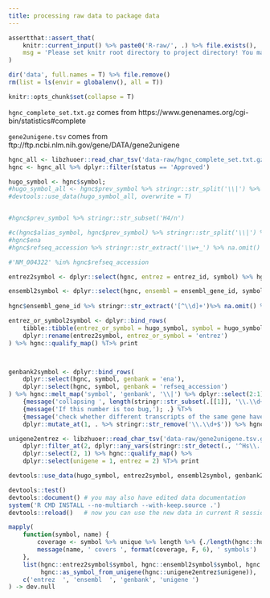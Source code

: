 ```yaml
---
title: processing raw data to package data
---
```


```r
assertthat::assert_that(
    knitr::current_input() %>% paste0('R-raw/', .) %>% file.exists(),
    msg = 'Please set knitr root directory to project directory! You may try running `rmarkdown::render("data-raw/data.Rmd")` at project directory or clicking `Knit` button on the top of this document in RStudio.'
)
```


```r
dir('data', full.names = T) %>% file.remove()
rm(list = ls(envir = globalenv(), all = T))
```

```r
knitr::opts_chunk$set(collapse = T)
```

`hgnc_complete_set.txt.gz` comes from https://www.genenames.org/cgi-bin/statistics#complete

`gene2unigene.tsv` comes from ftp://ftp.ncbi.nlm.nih.gov/gene/DATA/gene2unigene


```r
hgnc_all <- libzhuoer::read_char_tsv('data-raw/hgnc_complete_set.txt.gz') 
hgnc <- hgnc_all %>% dplyr::filter(status == 'Approved')

hugo_symbol <- hgnc$symbol;
#hugo_symbol_all <- hgnc$prev_symbol %>% stringr::str_split('\\|') %>% unlist %>% na.omit %>% as.character %>% #c(hgnc$symbol) %>% unique
#devtools::use_data(hugo_symbol_all, overwrite = T)


#hgnc$prev_symbol %>% stringr::str_subset('H4/n')

#c(hgnc$alias_symbol, hgnc$prev_symbol) %>% stringr::str_split('\\|') %>% unlist %>% na.omit %>% as.character %>% stringr::str_subset('[^-@\\w]+')
#hgnc$ena
#hgnc$refseq_accession %>% stringr::str_extract('\\w+_') %>% na.omit() %>% unique

#'NM_004322' %in% hgnc$refseq_accession

entrez2symbol <- dplyr::select(hgnc, entrez = entrez_id, symbol) %>% hgnc::qualify_map() %T>% print

ensembl2symbol <- dplyr::select(hgnc, ensembl = ensembl_gene_id, symbol) %>% hgnc::qualify_map() %T>% print
 
hgnc$ensembl_gene_id %>% stringr::str_extract('[^\\d]+')%>% na.omit() %>% unique

entrez_or_symbol2symbol <- dplyr::bind_rows(
	tibble::tibble(entrez_or_symbol = hugo_symbol, symbol = hugo_symbol), 
	dplyr::rename(entrez2symbol, entrez_or_symbol = 'entrez')
) %>% hgnc::qualify_map() %T>% print



genbank2symbol <- dplyr::bind_rows(
	dplyr::select(hgnc, symbol, genbank = 'ena'),
	dplyr::select(hgnc, symbol, genbank = 'refseq_accession')
) %>% hgnc::melt_map('symbol', 'genbank', '\\|') %>% dplyr::select(2:1) %T>% 
	{message('collapsing ', length(stringr::str_subset(.[[1]], '\\.\\d+$')), ' transcripts to genes')} %T>% 
	{message('If this number is too bug,'); .} %T>% 
	{message('check whether different transcripts of the same gene have different symbols')} %>%
	dplyr::mutate_at(1, . %>% stringr::str_remove('\\.\\d+$')) %>% hgnc::qualify_map() %T>% print

unigene2entrez <- libzhuoer::read_char_tsv('data-raw/gene2unigene.tsv.gz') %>% 
	dplyr::filter_at(2, dplyr::any_vars(stringr::str_detect(., '^Hs\\.'))) %>% 
	dplyr::select(2, 1) %>% hgnc::qualify_map() %>%
	dplyr::select(unigene = 1, entrez = 2) %T>% print

devtools::use_data(hugo_symbol, entrez2symbol, ensembl2symbol, genbank2symbol, entrez_or_symbol2symbol, unigene2entrez, overwrite = T);
```



```r
devtools::test()
devtools::document() # you may also have edited data documentation
system('R CMD INSTALL --no-multiarch --with-keep.source .')
devtools::reload()   # now you can use the new data in current R session 
```



```r
mapply(
	function(symbol, name) {
		coverage <- symbol %>% unique %>% length %>% {./length(hgnc::hugo_symbol)};
		message(name, ' covers ', format(coverage, F, 6), ' symbols')
	},
	list(hgnc::entrez2symbol$symbol, hgnc::ensembl2symbol$symbol, hgnc::genbank2symbol$symbol, 
		 hgnc::as_symbol_from_unigene(hgnc::unigene2entrez$unigene)),
	c('entrez  ', 'ensembl  ', 'genbank', 'unigene ')
) -> dev.null
```